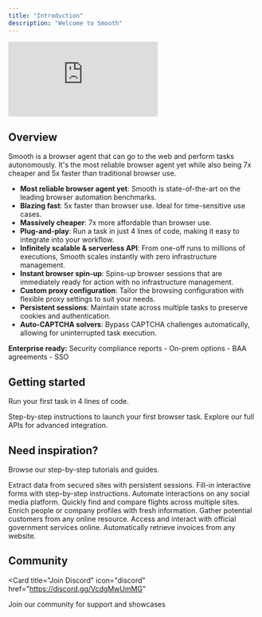 ```yaml
---
title: "Introduction"
description: "Welcome to Smooth"
---
```


<iframe
  className="w-full aspect-video rounded-xl"
  src="https://www.youtube.com/embed/18v65oORixQ"
  title="YouTube video player"
  frameBorder="0"
  allow="accelerometer; autoplay; clipboard-write; encrypted-media; gyroscope; picture-in-picture"
  allowFullScreen
></iframe>

## Overview

Smooth is a browser agent that can go to the web and perform tasks autonomously. It's the most reliable browser agent yet while also being 7x cheaper and 5x faster than traditional browser use.

- **Most reliable browser agent yet**: Smooth is state-of-the-art on the leading browser automation benchmarks.
- **Blazing fast**: 5x faster than browser use. Ideal for time-sensitive use cases.
- **Massively cheaper**: 7x more affordable than browser use.
- **Plug-and-play**: Run a task in just 4 lines of code, making it easy to integrate into your workflow.
- **Infinitely scalable & serverless API**: From one-off runs to millions of executions, Smooth scales instantly with zero infrastructure management.
- **Instant browser spin-up**: Spins-up browser sessions that are immediately ready for action with no infrastructure management.
- **Custom proxy configuration**: Tailor the browsing configuration with flexible proxy settings to suit your needs.
- **Persistent sessions**: Maintain state across multiple tasks to preserve cookies and authentication.
- **Auto-CAPTCHA solvers**: Bypass CAPTCHA challenges automatically, allowing for uninterrupted task execution.

<Check>**Enterprise ready:** Security compliance reports - On-prem options - BAA agreements - SSO</Check>

## Getting started

Run your first task in 4 lines of code.

<Columns cols={2}>
  <Card
    title="Quickstart"
    icon="rocket"
    href="/quickstart"
  >
    Step-by-step instructions to launch your first browser task.
  </Card>
  <Card
    title="API reference"
    icon="terminal"
    href="/api-reference/introduction"
  >
    Explore our full APIs for advanced integration.
  </Card>
</Columns>

## Need inspiration?

Browse our step-by-step tutorials and guides.

<Columns cols={2}>
  <Card
    title="Scrape behind login walls"
    icon="lock"
    href="/guides/scrape-behind-login-walls"
  >
    Extract data from secured sites with persistent sessions.
  </Card>
  <Card
    title="Dynamic multi-step forms"
    icon="pen-to-square"
    href="/guides/fill-in-multi-step-dynamic-forms"
  >
    Fill-in interactive forms with step-by-step instructions.
  </Card>
  <Card
    title="Social media automation"
    icon="thumbs-up"
    href="/guides/social-media-automation"
  >
    Automate interactions on any social media platform.
  </Card>
  <Card
    title="Flight search"
    icon="plane"
    href="/guides/flight-search"
  >
    Quickly find and compare flights across multiple sites.
  </Card>
  <Card
    title="Real-time people enrichment"
    icon="user"
    href="/guides/real-time-people-enrichment"
  >
    Enrich people or company profiles with fresh information.
  </Card>
  <Card
    title="Lead capture"
    icon="filter"
    href="/guides/lead-capture"
  >
    Gather potential customers from any online resource.
  </Card>
  <Card
    title="Government portals"
    icon="building-columns"
    href="/guides/government-portals"
  >
    Access and interact with official government services online.
  </Card>
  <Card
    title="Invoice retrieval"
    icon="receipt"
    href="/guides/invoice-retrieval"
  >
    Automatically retrieve invoices from any website.
  </Card>
</Columns>

## Community

<Card
  title="Join Discord"
  icon="discord"
  href="https://discord.gg/VcdgMwUmMG"
>
  Join our community for support and showcases
</Card>
